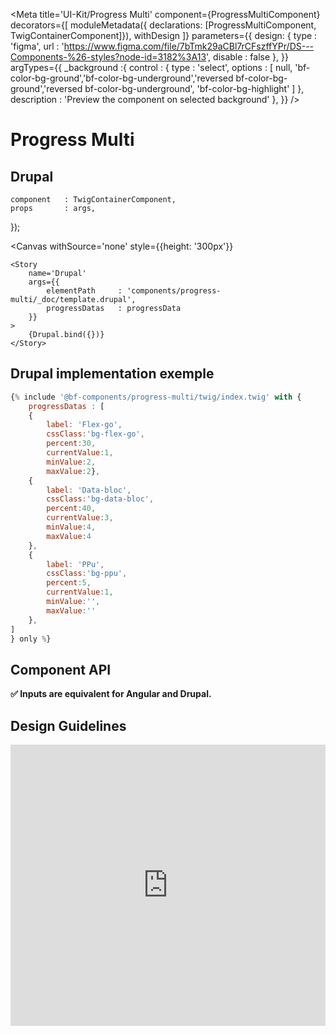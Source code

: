
<Meta
    title='UI-Kit/Progress Multi'
    component={ProgressMultiComponent}
    decorators={[
        moduleMetadata({ declarations: [ProgressMultiComponent, TwigContainerComponent]}),
        withDesign
    ]}
    parameters={{
        design: {
            type    : 'figma',
            url     : 'https://www.figma.com/file/7bTmk29aCBl7rCFszffYPr/DS---Components-%26-styles?node-id=3182%3A13',
            disable : false
        },
    }}
    argTypes={{
        _background :{
            control : {
                type : 'select',
                options : [ null, 'bf-color-bg-ground','bf-color-bg-underground','reversed bf-color-bg-ground','reversed bf-color-bg-underground', 'bf-color-bg-highlight' ]
            },
            description : 'Preview the component on selected background'
        },
    }}
/>

# Progress Multi

## Drupal

    component   : TwigContainerComponent,
    props       : args,
});

<Canvas
    withSource='none'
    style={{height: '300px'}}
>
    <Story
        name='Drupal'
        args={{
            elementPath     : 'components/progress-multi/_doc/template.drupal',
            progressDatas   : progressData
        }}
    >
        {Drupal.bind({})}
    </Story>
</Canvas>


## Drupal implementation exemple

```jsx
{% include '@bf-components/progress-multi/twig/index.twig' with {
    progressDatas : [
    {
        label: 'Flex-go',
        cssClass:'bg-flex-go',
        percent:30,
        currentValue:1,
        minValue:2,
        maxValue:2},
    {
        label: 'Data-bloc',
        cssClass:'bg-data-bloc',
        percent:40,
        currentValue:3,
        minValue:4,
        maxValue:4
    },
    {
        label: 'PPu',
        cssClass:'bg-ppu',
        percent:5,
        currentValue:1,
        minValue:'',
        maxValue:''
    },
]
} only %}
```

## Component API

**✅ Inputs are equivalent for Angular and Drupal.**

<Props of={ProgressMultiComponent} />


## Design Guidelines

<iframe width='100%' height='450' src='https://www.figma.com/embed?embed_host=share&url=https%3A%2F%2Fwww.figma.com%2Ffile%2F7bTmk29aCBl7rCFszffYPr%2FDS---Components-%2526-styles%3Fnode-id%3D3182%253A13' frameBorder='0' allowFullScreen></iframe>
